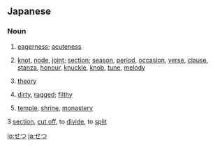 ==Japanese==

===Noun===
{{ja-noun}}

# {{ja-def|切}} [[eagerness]]; [[acuteness]]
# {{ja-def|節}} [[knot]], [[node]], [[joint]]; [[section]]; [[season]], [[period]], [[occasion]], [[verse]], [[clause]], [[stanza]], [[honour]], [[knuckle]], [[knob]], [[tune]], [[melody]]
# {{ja-def|説}} [[theory]]
# {{ja-def|褻}} [[dirty]], [[ragged]]; [[filthy]]
# {{ja-def|刹}} [[temple]], [[shrine]], [[monastery]]
3 {{ja-def|截}} [[section]], [[cut off]], to [[divide]], to [[split]]

[[lo:せつ]]
[[ja:せつ]]